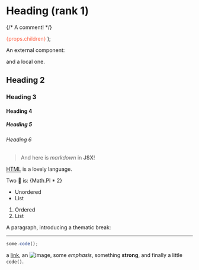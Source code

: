 
# Heading (rank 1)

{/* A comment! */}

  <span style="color:Tomato;">{props.children}</span>
);

An external component:

<GreetingApp />
and a <Local>local one</Local>.

## Heading 2

### Heading 3

#### Heading 4

##### Heading 5

###### Heading 6

<div class="note">

> And here is _markdown_ in **JSX**!

</div>

<abbr title="HyperText Markup Language">HTML</abbr> is a lovely language.

<section>Two 🍰 is: {Math.PI * 2}</section>

- Unordered
- List

1. Ordered
2. List

A paragraph, introducing a thematic break:

---

```js
some.code();
```

a [link](https://example.com), an ![image](./image.png), some _emphasis_,
something **strong**, and finally a little `code()`.
